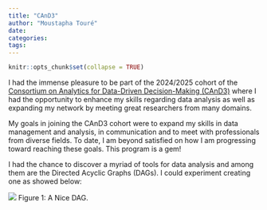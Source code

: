 ```yaml
---
title: "CAnD3"
author: "Moustapha Touré"
date: 
categories: 
tags: 
---
```


```r
knitr::opts_chunk$set(collapse = TRUE)
```

I had the immense pleasure to be part of the 2024/2025 cohort of the <a href="https://www.mcgill.ca/cand3/" target="_blank" rel="noopener noreferrer">Consortium on Analytics for Data-Driven Decision-Making (CAnD3)</a> where I had the opportunity to enhance my skills regarding data analysis as well as expanding my network by meeting great researchers from many domains.

My goals in joining the CAnD3 cohort were to expand my skills in data management and analysis, in communication and to meet with professionals from diverse fields. To date, I am beyond satisfied on how I am progressing toward reaching these goals. This program is a gem!

I had the chance to discover a myriad of tools for data analysis and among them are the Directed Acyclic Graphs (DAGs). I could experiment creating one as showed below:

<a href="#fig:DAG_MT"></a>
<div class="figure">
<img src="{{< blogdown/postref >}}index_files/figure-html/DAG_MT.png" alt="A Nice DAG." width="672" />
<p class="caption"><span id="fig:pie"></span>Figure 1: A Nice DAG.</p>
</div>
